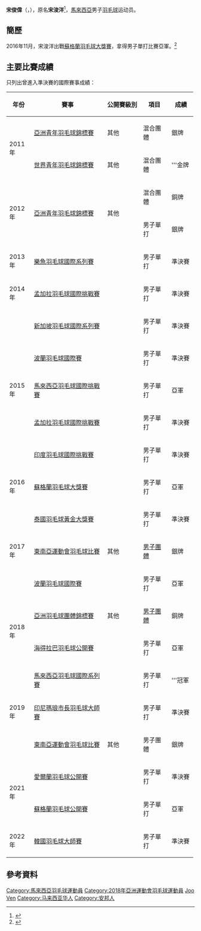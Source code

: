 {{noteTA|G1=Badminton}}
{{Infobox 羽球選手
| playername              = 宋俊偉<br/>Soong Joo Ven
| image                   = File:Soong Joo Ven.jpg
| size                    = 
| caption                 = 
| birth_name              = 
| date_of_birth           = {{birth_date_and_age|1995|5|19}}
| place_of_birth          = {{MAS}}[[雪蘭莪|雪蘭莪]][[安邦|安邦]]
| height                  = 
| weight                  = 
| event                   = 男子單打
| country                 = {{MAS}}
| years_started           = 2014年
| years_intldebut         = 2014年
| handedness              = 左手
| coach                   = 
| highest_ranking         = 第51位（男單）<br/>（2019年10月8日）<br/>第252位（混双-[[吴柳莹|吴柳莹]]）<br/>（2022年6月21日）<br/>第799位（混双-[[吴堇溦|吴堇溦]]）
| date_of_highest_ranking = 2022年4月26日<ref>{{en}}[http://bwfcontent.tournamentsoftware.com/ranking/player.aspx?id=12859&player=168997 BWF World Ranking - Ranking of Joo Ven SOONG (87117)]</ref>
| current_ranking         = 第59位（男單）<br/>第252位（混双-[[吴柳莹|吴柳莹]]）<br/>第853位（混双-[[吴堇溦|吴堇溦]]）
| date_of_current_ranking = 2022年6月21日<ref>{{en}}[http://bwfcontent.tournamentsoftware.com/ranking/category.aspx?id=12859&category=472 BWF World Ranking - BWF世界排名榜 (2/11/2017) - Men's singles]</ref>
| played                  = 178勝–100負（男單）<br/>9勝–13負（男雙）
| titles                  = 
| bwf_profile             = 455A4370-6B13-48A8-9C06-727A505A1DBB
| bwf_id                  = 87117
| updated                 = 2022年6月22日
}}
{{MedalTableTop}}
{{MedalSport | 男子[[羽毛球|羽毛球]]}}
{{MedalCountry | {{MAS}}}}
{{MedalCompetition | [[亞洲羽毛球團體錦標賽|亞洲羽毛球團體錦標賽]]}}
{{MedalBronze | [[2018年亞洲羽毛球團體錦標賽|2018年 亞羅士打]] | [[2018年亞洲羽毛球團體錦標賽男子團體比賽|男子團體]] }}
{{MedalCompetition | [[東南亞運動會|東南亞運動會]]}}
{{MedalSilver | [[2017年東南亞運動會|2017年 吉隆坡]] | [[2017年東南亞運動會羽毛球比賽|男子團體]]}}
{{MedalSilver | [[2019年東南亞運動會|2019年 馬尼拉]] | [[2019年東南亞運動會羽毛球比賽|男子團體]]}}
{{MedalCompetition | [[世界青年羽毛球錦標賽|世界青年羽毛球錦標賽]]}}
{{MedalGold  | [[2011年世界青年羽毛球錦標賽|2011年 桃園縣]] | 混合團體 }}
{{MedalCompetition | [[亞洲青年羽毛球錦標賽|亞洲青年羽毛球錦標賽]]}}
{{MedalSilver| [[2011年亞洲青年羽毛球錦標賽|2011年 勒克瑙]] | 混合團體 }}
{{MedalBronze| [[2012年亞洲青年羽毛球錦標賽|2012年 金泉市]] | 混合團體 }}
{{MedalSilver| [[2012年亞洲青年羽毛球錦標賽|2012年 金泉市]] | 男子單打 }}
{{MedalCompetition  | [[马来西亚全国羽毛球锦标赛|马来西亚全国羽毛球锦标赛]] }}
{{MedalGold| [[2019年马来西亚全国羽毛球锦标赛|2019年 霹雳怡保]] | 男子單打 }}
{{MedalBottom}}
'''宋俊偉'''（{{lang|en|Soong Joo Ven}}，{{bd|1995年|5月19日||}}），原名'''宋浚洋'''<ref>{{cite news|title=出征下月印度羽赛 大马双俊挑战骆建佑|url=https://www.enanyang.my/%E7%BE%BD%E6%AF%9B%E7%90%83/%E5%87%BA%E5%BE%81%E4%B8%8B%E6%9C%88%E5%8D%B0%E5%BA%A6%E7%BE%BD%E8%B5%9B-%E5%A4%A7%E9%A9%AC%E5%8F%8C%E4%BF%8A%E6%8C%91%E6%88%98%E9%AA%86%E5%BB%BA%E4%BD%91|agency=[[e南洋|e南洋]]|date=2021-12-23|accessdate=2022-04-13|archive-date=2022-04-13|archive-url=https://web.archive.org/web/20220413042153/https://www.enanyang.my/%E7%BE%BD%E6%AF%9B%E7%90%83/%E5%87%BA%E5%BE%81%E4%B8%8B%E6%9C%88%E5%8D%B0%E5%BA%A6%E7%BE%BD%E8%B5%9B-%E5%A4%A7%E9%A9%AC%E5%8F%8C%E4%BF%8A%E6%8C%91%E6%88%98%E9%AA%86%E5%BB%BA%E4%BD%91}}</ref>，[[馬來西亞|馬來西亞]]男子[[羽毛球|羽毛球]]运动员。

==簡歷==
2016年11月，宋浚洋出戰[[2016年蘇格蘭羽毛球大獎賽|蘇格蘭羽毛球大獎賽]]，拿得男子單打比賽亞軍。<ref>{{cite news|title=苏格兰羽球大奖赛·顺发弃单从双迎春天·大马横扫2冠2亚|url=https://www.sinchew.com.my/20161128/%E8%8B%8F%E6%A0%BC%E5%85%B0%E7%BE%BD%E7%90%83%E5%A4%A7%E5%A5%96%E8%B5%9B%C2%B7%E9%A1%BA%E5%8F%91%E5%BC%83%E5%8D%95%E4%BB%8E%E5%8F%8C%E8%BF%8E%E6%98%A5%E5%A4%A9%C2%B7%E5%A4%A7%E9%A9%AC%E6%A8%AA/|agency=[[星洲網|星洲網]]|date=2016-11-28}}</ref>

==主要比賽成績==
只列出曾進入準決賽的國際賽事成績：
{| class=wikitable style="text-align:center; font-size:small;" 
!width="50"|年份
!width="180"|賽事
!width="80"|公開賽級別
!width="60"|項目
!width="50"|成績
|-
!rowspan="2"|2011年
|[[2011年亞洲青年羽毛球錦標賽|亞洲青年羽毛球錦標賽]]
|其他
|混合團體
|bgcolor="silver"|銀牌
|-
|[[2011年世界青年羽毛球錦標賽|世界青年羽毛球錦標賽]]
|其他
|混合團體
|bgcolor="gold"|'''金牌
|-
!rowspan="2"|2012年
|rowspan="2"|[[2012年亞洲青年羽毛球錦標賽|亞洲青年羽毛球錦標賽]]
|rowspan="2"|其他
|混合團體
|bgcolor="#b8860b"|銅牌
|-
|男子單打
|bgcolor="silver"|銀牌
|-
!rowspan="1"|2013年
|[[2013年樂魚羽毛球國際系列賽|樂魚羽毛球國際系列賽]]
|{{BWFIS}}
|男子單打
|bgcolor="#b8860b"|準決賽
|-
!rowspan="1"|2014年
|[[2014年孟加拉羽毛球國際挑戰賽|孟加拉羽毛球國際挑戰賽]]
|{{BWFIC}}
|男子單打
|bgcolor="#b8860b"|準決賽
|-
!rowspan="5"|2015年
|[[2015年新加坡羽毛球國際系列賽|新加坡羽毛球國際系列賽]]
|{{BWFIS}}
|男子單打
|bgcolor="#b8860b"|準決賽
|-
|[[2015年波蘭羽毛球國際賽|波蘭羽毛球國際賽]]
|{{BWFIS}}
|男子單打
|bgcolor="#b8860b"|準決賽
|-
|[[2015年馬來西亞羽毛球國際挑戰賽|馬來西亞羽毛球國際挑戰賽]]
|{{BWFIC}}
|男子單打
|bgcolor="silver"|亞軍
|-
|[[2015年孟加拉羽毛球國際挑戰賽|孟加拉羽毛球國際挑戰賽]]
|{{BWFIC}}
|男子單打
|bgcolor="#b8860b"|準決賽
|-
|[[2015年印度羽毛球國際挑戰賽|印度羽毛球國際挑戰賽]]
|{{BWFIC}}
|男子單打
|bgcolor="#b8860b"|準決賽
|-
!rowspan="1"|2016年
|[[2016年蘇格蘭羽毛球大獎賽|蘇格蘭羽毛球大獎賽]]
|{{BWFGP}}
|男子單打
|bgcolor="silver"|亞軍
|-
!rowspan="3"|2017年
|[[2017年泰國羽毛球黃金大獎賽|泰國羽毛球黃金大獎賽]]
|{{BWFGPG}}
|男子單打
|bgcolor="#b8860b"|準決賽
|-
|[[2017年東南亞運動會羽毛球比賽|東南亞運動會羽毛球比賽]]
|其他
|[[2017年東南亞運動會羽毛球男子團體比賽|男子團體]]
|bgcolor="silver"|銀牌
|-
|[[2017年波蘭羽毛球國際賽|波蘭羽毛球國際賽]]
|{{BWFIS}}
|男子單打
|bgcolor="silver"|亞軍
|-
!rowspan="2"|2018年
|[[2018年亞洲羽毛球團體錦標賽|亞洲羽毛球團體錦標賽]]
|其他
|[[2018年亞洲羽毛球團體錦標賽男子團體比賽|男子團體]]
|bgcolor="#b8860b"|銅牌
|-
|[[2018年海得拉巴羽毛球公開賽|海得拉巴羽毛球公開賽]]
|{{BWF100}}
|男子單打
|bgcolor="silver"|亞軍
|-
!rowspan="3"|2019年
|[[2019年馬來西亞羽毛球國際系列賽|馬來西亞羽毛球國際系列賽]]
|{{BWFIS}}
|男子單打
|bgcolor="gold"|'''冠軍
|-
|[[2019年印度尼西亚玛琅市长羽毛球大师赛|印尼瑪琅市長羽毛球大師賽]]
|{{BWF100}}
|男子單打
|bgcolor="#b8860b"|準決賽
|-
|[[2019年東南亞運動會羽毛球比賽|東南亞運動會羽毛球比賽]]
|其他
|男子團體
|bgcolor="silver"|銀牌
|-
!rowspan="2"|2021年
|[[2021年愛爾蘭羽毛球公開賽|愛爾蘭羽毛球公開賽]]
|{{BWFIC}}
|男子單打
|bgcolor="#b8860b"|準決賽
|-
|[[2021年蘇格蘭羽毛球公開賽|蘇格蘭羽毛球公開賽]]
|{{BWFIC}}
|男子單打
|bgcolor="silver"|亞軍
|-
!rowspan="1"|2022年
|[[2022年韓國羽毛球大師賽|韓國羽毛球大師賽]]
|{{BWF300}}
|男子單打
|bgcolor="#b8860b"|準決賽
|}
{{BWF賽事級別索引}}

==參考資料==
{{Portal box|马来西亚|羽毛球}}
{{reflist|2}}

{{DEFAULTSORT:Soong Joo Ven}}
[[Category:馬來西亞羽毛球運動員|Category:馬來西亞羽毛球運動員]]
[[Category:2018年亞洲運動會羽毛球運動員|Category:2018年亞洲運動會羽毛球運動員]]
[[Category:宋姓|Joo Ven]]
[[Category:马来西亚华人|Category:马来西亚华人]]
[[Category:安邦人|Category:安邦人]]